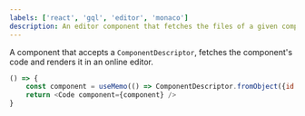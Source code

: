 ```yaml
---
labels: ['react', 'gql', 'editor', 'monaco']
description: An editor component that fetches the files of a given component and displays it's files and content.
---
```


A component that accepts a `ComponentDescriptor`, fetches the component's code and renders it in an online editor.


```js
() => {
    const component = useMemo(() => ComponentDescriptor.fromObject({id: "teambit.design/basic/button"}), [])
    return <Code component={component} />
}
``` 
